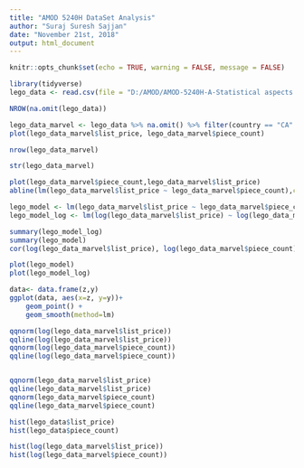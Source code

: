 ```yaml
---
title: "AMOD 5240H DataSet Analysis"
author: "Suraj Suresh Sajjan"
date: "November 21st, 2018"
output: html_document
---
```


```r
knitr::opts_chunk$set(echo = TRUE, warning = FALSE, message = FALSE)
```

```r

library(tidyverse)
lego_data <- read.csv(file = "D:/AMOD/AMOD-5240H-A-Statistical aspects of modeling/dataset project/lego_sets.csv", header = TRUE, sep = ",")

NROW(na.omit(lego_data))

lego_data_marvel <- lego_data %>% na.omit() %>% filter(country == "CA" & star_rating >= 4.5)
plot(lego_data_marvel$list_price, lego_data_marvel$piece_count)

nrow(lego_data_marvel)

str(lego_data_marvel)

plot(lego_data_marvel$piece_count,lego_data_marvel$list_price)
abline(lm(lego_data_marvel$list_price ~ lego_data_marvel$piece_count),cex = 1.3,pch = 16,xlab = "Salinity",ylab = "Temperature")

lego_model <- lm(lego_data_marvel$list_price ~ lego_data_marvel$piece_count)
lego_model_log <- lm(log(lego_data_marvel$list_price) ~ log(lego_data_marvel$piece_count))

summary(lego_model_log)
summary(lego_model)
cor(log(lego_data_marvel$list_price), log(lego_data_marvel$piece_count))

plot(lego_model)
plot(lego_model_log)

data<- data.frame(z,y)
ggplot(data, aes(x=z, y=y))+
    geom_point() +    
    geom_smooth(method=lm) 

qqnorm(log(lego_data_marvel$list_price))
qqline(log(lego_data_marvel$list_price))
qqnorm(log(lego_data_marvel$piece_count))
qqline(log(lego_data_marvel$piece_count))


qqnorm(lego_data_marvel$list_price)
qqline(lego_data_marvel$list_price)
qqnorm(lego_data_marvel$piece_count)
qqline(lego_data_marvel$piece_count)

hist(lego_data$list_price)
hist(lego_data$piece_count)

hist(log(lego_data_marvel$list_price))
hist(log(lego_data_marvel$piece_count))
```
